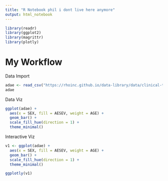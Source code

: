 ```yaml
---
title: "R Notebook phil i dont live here anymore"
output: html_notebook
---
```



```r
library(readr)
library(ggplot2)
library(magrittr)
library(plotly)
```



# My Workflow

Data Import
```r

adae <- read_csv("https://rhoinc.github.io/data-library/data/clinical-trials/adam/adae.csv")
adae
```

Data Viz
```r
ggplot(adae) +
  aes(x = SEX, fill = AESEV, weight = AGE) +
  geom_bar() +
  scale_fill_hue(direction = 1) +
  theme_minimal()
```

Interactive Viz
```r
v1 <- ggplot(adae) +
  aes(x = SEX, fill = AESEV, weight = AGE) +
  geom_bar() +
  scale_fill_hue(direction = 1) +
  theme_minimal()

ggplotly(v1)
```

